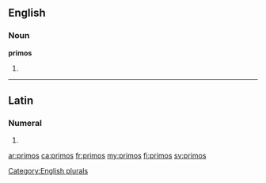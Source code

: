 ==English==

===Noun===
'''primos'''

# {{plural of|[[primo]]}}

[[Category:English plurals]]

----

==Latin==

===Numeral===
{{la-num-form|prīmōs}}

# {{inflection of|primus|prīmus|acc|m|p|lang=la}}

[[ar:primos]]
[[ca:primos]]
[[fr:primos]]
[[my:primos]]
[[fi:primos]]
[[sv:primos]]